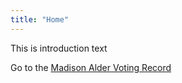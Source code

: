 ```yaml
---
title: "Home"
---
```


This is introduction text

Go to the [Madison Alder Voting Record](Madison_alder_votes.qmd)